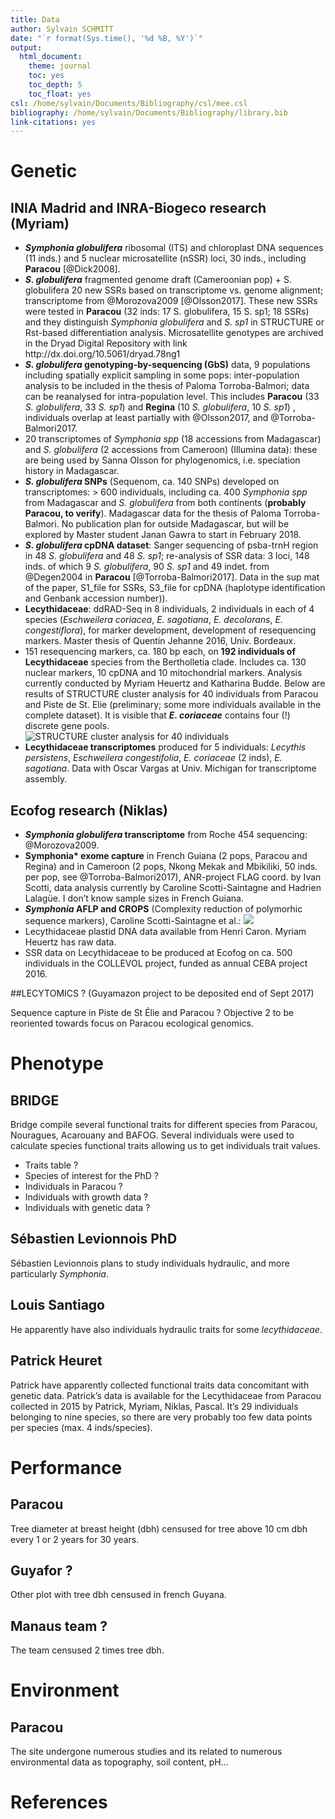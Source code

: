 ```yaml
---
title: Data
author: Sylvain SCHMITT
date: "`r format(Sys.time(), '%d %B, %Y')`"
output:
  html_document:
    theme: journal
    toc: yes
    toc_depth: 5
    toc_float: yes
csl: /home/sylvain/Documents/Bibliography/csl/mee.csl
bibliography: /home/sylvain/Documents/Bibliography/library.bib
link-citations: yes
---
```

   
# Genetic

## INIA Madrid and INRA-Biogeco research (Myriam) 

* ***Symphonia globulifera*** ribosomal (ITS) and chloroplast DNA sequences (11 inds.) and 5 nuclear microsatellite (nSSR) loci, 30 inds., including **Paracou** [@Dick2008].
* ***S. globulifera*** fragmented genome draft (Cameroonian pop) + S. globulifera 20 new SSRs based on transcriptome vs. genome alignment; transcriptome from @Morozova2009 [@Olsson2017]. These new SSRs were tested in **Paracou** (32 inds: 17 S. globulifera, 15 S. sp1; 18 SSRs) and they distinguish *Symphonia globulifera* and *S. sp1* in STRUCTURE or Rst-based differentiation analysis. Microsatellite genotypes are archived in the Dryad Digital Repository with link http://dx.doi.org/10.5061/dryad.78ng1
* ***S. globulifera* genotyping-by-sequencing (GbS)** data, 9 populations including spatially explicit sampling in some pops: inter-population analysis to be included in the thesis of Paloma Torroba-Balmori; data can be reanalysed for intra-population level. This includes **Paracou** (33 *S. globulifera*, 33 *S. sp1*) and **Regina** (10 *S. globulifera*, 10 *S. sp1*) , individuals overlap at least partially with @Olsson2017, and @Torroba-Balmori2017.
* 20 transcriptomes of *Symphonia spp* (18 accessions from Madagascar) and *S. globulifera* (2 accessions from Cameroon) (Illumina data): these are being used by Sanna Olsson for phylogenomics, i.e. speciation history in Madagascar.
* ***S. globulifera* SNPs** (Sequenom, ca. 140 SNPs) developed on transcriptomes: > 600 individuals, including ca. 400 *Symphonia spp* from Madagascar and *S. globulifera* from both continents (**probably Paracou, to verify**). Madagascar data for the thesis of Paloma Torroba-Balmori. No publication plan for outside Madagascar, but will be explored by Master student Janan Gawra to start in February 2018.
* ***S. globulifera* cpDNA dataset**: Sanger sequencing of psba-trnH region in 48 *S. globulifera* and 48 *S. sp1*; re-analysis of SSR data: 3 loci, 148 inds. of which 9 *S. globulifera*, 90 *S. sp1* and 49 indet. from @Degen2004 in **Paracou** [@Torroba-Balmori2017]. Data in the sup mat of the paper, S1_file for SSRs, S3_file for cpDNA (haplotype identification and Genbank accession number)).
* **Lecythidaceae**: ddRAD-Seq in 8 individuals, 2 individuals in each of 4 species (*Eschweilera coriacea*, *E. sagotiana*, *E. decolorans*, *E. congestiflora*), for marker development, development of resequencing markers. Master thesis of Quentin Jehanne 2016, Univ. Bordeaux. 
* 151 resequencing markers, ca. 180 bp each, on **192 individuals of Lecythidaceae** species from the Bertholletia clade. Includes ca. 130 nuclear markers, 10 cpDNA and 10 mitochondrial markers. Analysis currently conducted by Myriam Heuertz and Katharina Budde. Below are results of STRUCTURE cluster analysis for 40 individuals from Paracou and Piste de St. Elie (preliminary; some more individuals available in the complete dataset). It is visible that ***E. coriaceae*** contains four (!) discrete gene pools.  
![STRUCTURE cluster analysis for 40 individuals](images/data1.png)
* **Lecythidaceae transcriptomes** produced for 5 individuals: *Lecythis persistens*, *Eschweilera congestifolia*, *E. coriaceae* (2 inds), *E. sagotiana*. Data with Oscar Vargas at Univ. Michigan for transcriptome assembly.

## Ecofog research (Niklas)

* ***Symphonia globulifera* transcriptome** from Roche 454 sequencing: @Morozova2009.
* **Symphonia* exome capture** in French Guiana (2 pops, Paracou and Regina) and in Cameroon (2 pops, Nkong Mekak and Mbikiliki, 50 inds. per pop, see @Torroba-Balmori2017), ANR-project FLAG coord. by Ivan Scotti, data analysis currently by Caroline Scotti-Saintagne and Hadrien Lalagüe. I don’t know sample sizes in French Guiana.
* ***Symphonia* AFLP and CROPS** (Complexity reduction of polymorhic sequence markers), Caroline Scotti-Saintagne et al.:
![](images/data2.png)
* Lecythidaceae plastid DNA data available from Henri Caron. Myriam Heuertz has raw data. 
* SSR data on Lecythidaceae to be produced at Ecofog on ca. 500 individuals in the COLLEVOL project, funded as annual CEBA project 2016.

##LECYTOMICS ? (Guyamazon project to be deposited end of Sept 2017)

Sequence capture in Piste de St Élie and Paracou ? Objective 2 to be reoriented towards focus on Paracou ecological genomics.

# Phenotype

## BRIDGE

Bridge compile several functional traits for different species from Paracou, Nouragues, Acarouany and BAFOG. Several individuals were used to calculate species functional traits allowing us to get individuals trait values.

* Traits table ?
* Species of interest for the PhD ?
* Individuals in Paracou ?
* Individuals with growth data ?
* Individuals with genetic data ?

## Sébastien Levionnois PhD

Sébastien Levionnois plans to study individuals hydraulic, and more particularly *Symphonia*.

## Louis Santiago

He apparently have also individuals hydraulic traits for some *lecythidaceae*.

## Patrick Heuret

Patrick have apparently collected functional traits data concomitant with genetic data. Patrick’s data is available for the Lecythidaceae from Paracou collected in 2015 by Patrick, Myriam, Niklas, Pascal. It’s 29 individuals belonging to nine species, so there are very probably too few data points per species (max. 4 inds/species).

# Performance

## Paracou

Tree diameter at breast height (dbh) censused for tree above 10 cm dbh every 1 or 2 years for 30 years.

## Guyafor ?

Other plot with tree dbh censused in french Guyana.

## Manaus team ?

The team censused 2 times tree dbh.

# Environment

## Paracou

The site undergone numerous studies and its related to numerous environmental data as topography, soil content, pH...

# References